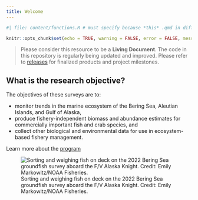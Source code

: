```yaml
---
title: Welcome
---
```


```r
#| file: content/functions.R # must specify because *this* .qmd in different folder

knitr::opts_chunk$set(echo = TRUE, warning = FALSE, error = FALSE, message = FALSE)
```

> Please consider this resource to be a **Living Document**. The code in this repository is regularly being updated and improved. Please refer to [releases](`r paste0(link_repo, '/releases')`) for finalized products and project milestones.  

## What is the research objective?

The objectives of these surveys are to: 

 - monitor trends in the marine ecosystem of the Bering Sea, Aleutian Islands, and Gulf of Alaska, 
 - produce fishery-independent biomass and abundance estimates for commercially important fish and crab species, and 
 - collect other biological and environmental data for use in ecosystem-based fishery management. 
 
 Learn more about the [program](https://www.fisheries.noaa.gov/alaska/science-data/groundfish-assessment-program-bottom-trawl-surveys)
 
![Sorting and weighing fish on deck on the 2022 Bering Sea groundfish survey aboard the F/V Alaska Knight. Credit: Emily Markowitz/NOAA Fisheries.](https://www.fisheries.noaa.gov/s3/2023-04/750x500-bottom-trawl-survey-afsc.jpg)




